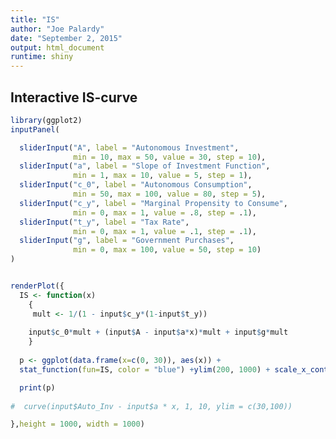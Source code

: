 ```yaml
---
title: "IS"
author: "Joe Palardy"
date: "September 2, 2015"
output: html_document
runtime: shiny
---
```



## Interactive IS-curve
```r
library(ggplot2)
inputPanel(

  sliderInput("A", label = "Autonomous Investment",
              min = 10, max = 50, value = 30, step = 10), 
  sliderInput("a", label = "Slope of Investment Function",
              min = 1, max = 10, value = 5, step = 1),
  sliderInput("c_0", label = "Autonomous Consumption",
              min = 50, max = 100, value = 80, step = 5),
  sliderInput("c_y", label = "Marginal Propensity to Consume",
              min = 0, max = 1, value = .8, step = .1),
  sliderInput("t_y", label = "Tax Rate",
              min = 0, max = 1, value = .1, step = .1),
  sliderInput("g", label = "Government Purchases",
              min = 0, max = 100, value = 50, step = 10)
)


renderPlot({
  IS <- function(x)
    {
     mult <- 1/(1 - input$c_y*(1-input$t_y)) 
    
    input$c_0*mult + (input$A - input$a*x)*mult + input$g*mult
    }
  
  p <- ggplot(data.frame(x=c(0, 30)), aes(x)) + 
  stat_function(fun=IS, color = "blue") +ylim(200, 1000) + scale_x_continuous(name="r") +coord_flip()

  print(p)
  
#  curve(input$Auto_Inv - input$a * x, 1, 10, ylim = c(30,100))

},height = 1000, width = 1000)
```

